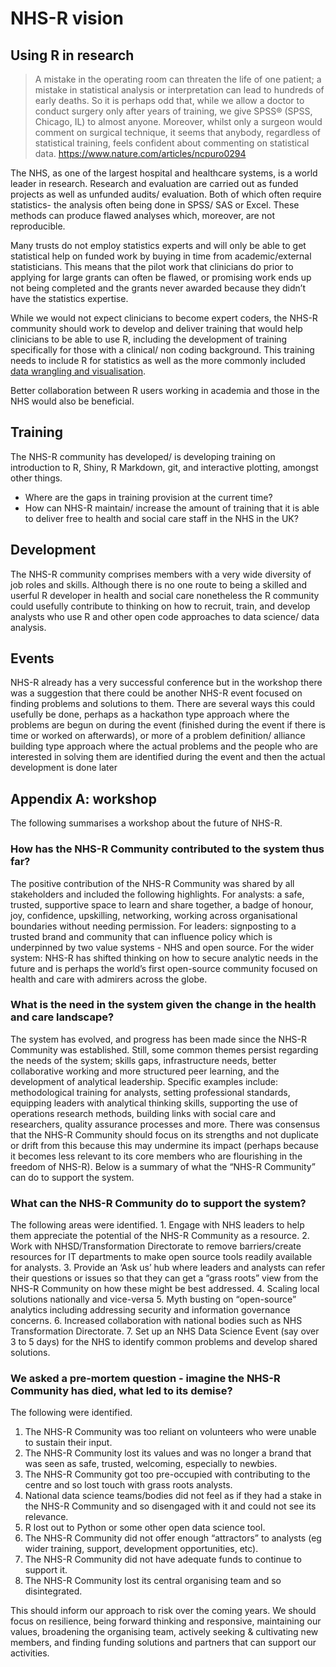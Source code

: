 # NHS-R vision

## Using R in research

> A mistake in the operating room can threaten the life of one patient; a mistake in statistical analysis or interpretation can lead to hundreds of early deaths. So it is perhaps odd that, while we allow a doctor to conduct surgery only after years of training, we give SPSS® (SPSS, Chicago, IL) to almost anyone. Moreover, whilst only a surgeon would comment on surgical technique, it seems that anybody, regardless of statistical training, feels confident about commenting on statistical data. [https://www.nature.com/articles/ncpuro0294](https://www.nature.com/articles/ncpuro0294)

The NHS, as one of the largest hospital and healthcare systems, is a world leader in research. Research and evaluation are carried out as funded projects as well as unfunded audits/ evaluation. Both of which often require statistics- the analysis often being done in SPSS/ SAS or Excel. These methods can produce flawed analyses which, moreover, are not reproducible. 

Many trusts do not employ statistics experts and will only be able to get statistical help on funded work by buying in time from academic/external statisticians. This means that the pilot work that clinicians do prior to applying for large grants can often be flawed, or promising work ends up not being completed and the grants never awarded because they didn't have the statistics expertise.

While we would not expect clinicians to become expert coders, the NHS-R community should work to develop and deliver training that would help clinicians to be able to use R, including the development of training specifically for those with a clinical/ non coding background. This training needs to include R for statistics as well as the more commonly included [data wrangling and visualisation](https://github.com/nhs-r-community/intro_r).

Better collaboration between R users working in academia and those in the NHS would also be beneficial.

## Training

The NHS-R community has developed/ is developing training on introduction to R, Shiny, R Markdown, git, and interactive plotting, amongst other things. 

* Where are the gaps in training provision at the current time?
* How can NHS-R maintain/ increase the amount of training that it is able to deliver free to health and social care staff in the NHS in the UK?

## Development 

The NHS-R community comprises members with a very wide diversity of job roles and skills. Although there is no one route to being a skilled and userful R developer in health and social care nonetheless the R community could usefully contribute to thinking on how to recruit, train, and develop analysts who use R and other open code approaches to data science/ data analysis. 

## Events

NHS-R already has a very successful conference but in the workshop there was a suggestion that there could be another NHS-R event focused on finding problems and solutions to them. There are several ways this could usefully be done, perhaps as a hackathon type approach where the problems are begun on during the event (finished during the event if there is time or worked on afterwards), or more of a problem definition/ alliance building type approach where the actual problems and the people who are interested in solving them are identified during the event and then the actual development is done later

## Appendix A: workshop

The following summarises a workshop about the future of NHS-R.

### How has the NHS-R Community contributed to the system thus far?

The positive contribution of the NHS-R Community was shared by all stakeholders and included the following highlights. For analysts: a safe, trusted, supportive space to learn and share together, a badge of honour, joy, confidence, upskilling, networking, working across organisational boundaries without needing permission. For leaders: signposting to a trusted brand and community that can influence policy which is underpinned by two value systems - NHS and open source. For the wider system: NHS-R has shifted thinking on how to secure analytic needs in the future and is perhaps the world’s first open-source community focused on health and care with admirers across the globe.

### What is the need in the system given the change in the health and care landscape?
The system has evolved, and progress has been made since the NHS-R Community was established. Still, some common themes persist regarding the needs of the system; skills gaps, infrastructure needs, better collaborative working and more structured peer learning, and the development of analytical leadership. Specific examples include: methodological training for analysts, setting professional standards, equipping leaders with analytical thinking skills, supporting the use of operations research methods, building links with social care and researchers, quality assurance processes and more. There was consensus that the NHS-R Community should focus on its strengths and not duplicate or drift from this because this may undermine its impact (perhaps because it becomes less relevant to its core members who are flourishing in the freedom of NHS-R).  Below is a summary of what the "NHS-R Community" can do to support the system.

### What can the NHS-R Community do to support the system?

The following areas were identified.
1.	Engage with NHS leaders to help them appreciate the potential of the NHS-R Community as a resource.
2.	Work with NHSD/Transformation Directorate to remove barriers/create resources for IT departments to make open source tools readily available for analysts.
3.	Provide an ‘Ask us’ hub where leaders and analysts can refer their questions or issues so that they can get a "grass roots" view from the NHS-R Community on how these might be best addressed.
4.	Scaling local solutions nationally and vice-versa
5.	Myth busting on "open-source" analytics including addressing security and information governance concerns.
6.	Increased collaboration with national bodies such as NHS Transformation Directorate.
7.	Set up an NHS Data Science Event (say over 3 to 5 days) for the NHS to identify common problems and develop shared solutions.

### We asked a pre-mortem question - imagine the NHS-R Community has died, what led to its demise?

The following were identified.

1.	The NHS-R Community  was too reliant on volunteers who were unable to sustain their input.
2.	The NHS-R Community lost its values and was no longer a brand that was seen as safe, trusted, welcoming, especially to newbies.
3.	The NHS-R Community got too pre-occupied with contributing to the centre and so lost touch with grass roots analysts.
4.	National data science teams/bodies did not feel as if they had a stake in the NHS-R Community and so disengaged with it and could not see its relevance.
5.	R lost out to Python or some other open data science tool.
6.	The NHS-R Community did not offer enough "attractors" to analysts (eg wider training, support, development opportunities, etc).
7.	The NHS-R Community did not have adequate funds to continue to support it.
8.	The NHS-R Community  lost its central organising team and so disintegrated.

This should inform our approach to risk over the coming years. We should focus on resilience, being forward thinking and responsive, maintaining our values, broadening the organising team, actively seeking & cultivating new members, and finding funding solutions and partners that can support our activities. 